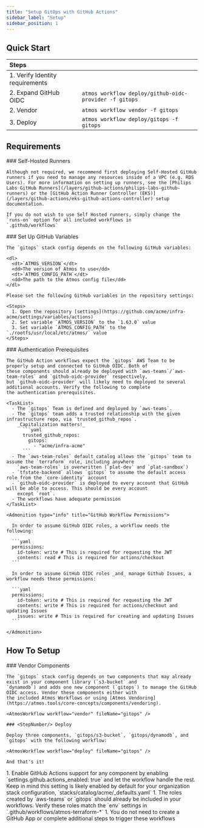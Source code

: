 ```yaml
---
title: "Setup GitOps with GitHub Actions"
sidebar_label: "Setup"
sidebar_position: 1
---
```


## Quick Start

| Steps                           |                                                        |
| :------------------------------ | :----------------------------------------------------- |
| 1. Verify Identity requirements |                                                        |
| 2. Expand GitHub OIDC           | `atmos workflow deploy/github-oidc-provider -f gitops` |
| 2. Vendor                       | `atmos workflow vendor -f gitops`                      |
| 3. Deploy                       | `atmos workflow deploy/gitops -f gitops`               |

## Requirements

<Steps>
  <Step>
    ### <StepNumber/> Self-Hosted Runners

    Although not required, we recommend first deploying Self-Hosted GitHub runners if you need to manage any resources inside of a VPC (e.g. RDS Users). For more information on setting up runners, see the [Philips Labs GitHub Runners](/layers/github-actions/philips-labs-github-runners) or the [GitHub Action Runner Controller (EKS)](/layers/github-actions/eks-github-actions-controller) setup documentation.

    If you do not wish to use Self Hosted runners, simply change the `runs-on` option for all included workflows in
    `.github/workflows`

  </Step>

  <Step>
    ### <StepNumber/> Set Up GitHub Variables

    The `gitops` stack config depends on the following GitHub variables:

    <dl>
      <dt>`ATMOS_VERSION`</dt>
      <dd>The version of Atmos to use</dd>
      <dt>`ATMOS_CONFIG_PATH`</dt>
      <dd>The path to the Atmos config file</dd>
    </dl>

    Please set the following GitHub variables in the repository settings:

    <Steps>
      1. Open the repository [settings](https://github.com/acme/infra-acme/settings/variables/actions)
      2. Set variable `ATMOS_VERSION` to the `1.63.0` value
      3. Set variable `ATMOS_CONFIG_PATH` to the `./rootfs/usr/local/etc/atmos/` value
    </Steps>
  </Step>

  <Step>
    ### <StepNumber/> Authentication Prerequisites

    The GitHub Action workflows expect the `gitops` AWS Team to be properly setup and connected to GitHub OIDC. Both of
    these components should already be deployed with `aws-teams`/`aws-team-roles` and `github-oidc-provider` respectively,
    but `github-oidc-provider` will likely need to deployed to several additional accounts. Verify the following to complete
    the authentication prerequisites.

    <TaskList>
      - The `gitops` Team is defined and deployed by `aws-teams`.
      - The `gitops` team adds a trusted relationship with the given infrastructure repo, via `trusted_github_repos`.
        _Capitalization matters!_
          ```yaml
          trusted_github_repos:
            gitops:
              - "acme/infra-acme"
          ```
      - The `aws-team-roles` default catalog allows the `gitops` team to assume the `terraform` role, including anywhere
        `aws-team-roles` is overwritten (`plat-dev` and `plat-sandbox`)
      - `tfstate-backend` allows `gitops` to assume the default access role from the `core-identity` account
      - `github-oidc-provider` is deployed to every account that GitHub will be able to access. This should be every account
        except `root`.
      - The workflows have adequate permission
    </TaskList>

    <Admonition type="info" title="GitHub Workflow Permissions">

      In order to assume GitHub OIDC roles, a workflow needs the following:

      ```yaml
      permissions:
        id-token: write # This is required for requesting the JWT
        contents: read # This is required for actions/checkout
      ```

      In order to assume GitHub OIDC roles _and_ manage Github Issues, a workflow needs these permissions:

      ```yaml
      permissions:
        id-token: write # This is required for requesting the JWT
        contents: write # This is required for actions/checkout and updating Issues
        issues: write # This is required for creating and updating Issues
      ```

    </Admonition>

  </Step>
</Steps>

## How To Setup

<Steps>
  <Step>
    ### <StepNumber/> Vendor Components

    The `gitops` stack config depends on two components that may already exist in your component library (`s3-bucket` and
    `dynamodb`) and adds one new component (`gitops`) to manage the GitHub OIDC access. Vendor these components either with
    the included Atmos Workflows or using [Atmos Vendoring](https://atmos.tools/core-concepts/components/vendoring).

    <AtmosWorkflow workflow="vendor" fileName="gitops" />
  </Step>

  <Step>

    ### <StepNumber/> Deploy

    Deploy three components, `gitops/s3-bucket`, `gitops/dynamodb`, and `gitops` with the following workflow:

    <AtmosWorkflow workflow="deploy" fileName="gitops" />

    And that's it!
  </Step>
</Steps>


<KeyPoints title="Tips">
  1. Enable GitHub Actions support for any component by enabling `settings.github.actions_enabled: true` and let the
    workflow handle the rest. Keep in mind this setting is likely enabled by default for your organization stack
    configuration, `stacks/catalog/acme/_defaults.yaml`
  1. The roles created by `aws-teams` or `gitops` should already be included in your workflows. Verify these roles match
    the `env` settings in `.github/workflows/atmos-terraform-*`
  1. You do not need to create a GitHub App or complete additional steps to trigger these workflows
</KeyPoints>
